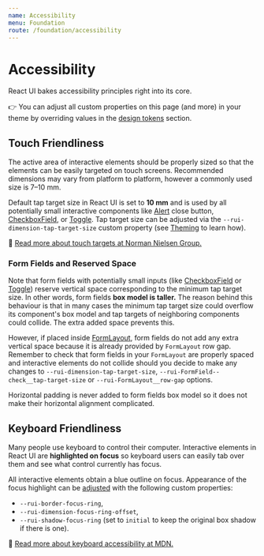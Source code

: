 ```yaml
---
name: Accessibility
menu: Foundation
route: /foundation/accessibility
---
```


# Accessibility

React UI bakes accessibility principles right into its core.

👉 You can adjust all custom properties on this page (and more) in your theme by
overriding values in the
[design tokens](/customize/theming/overview#design-tokens) section.

## Touch Friendliness

The active area of interactive elements should be properly sized so that the
elements can be easily targeted on touch screens. Recommended dimensions may
vary from platform to platform, however a commonly used size is 7–10 mm.

Default tap target size in React UI is set to **10 mm** and is used by all
potentially small interactive components like [Alert](/components/alert)
close button, [CheckboxField](/components/checkbox-field), or
[Toggle](/components/toggle). Tap target size can be adjusted via the
`--rui-dimension-tap-target-size` custom property (see
[Theming](/customize/theming/overview) to learn how).

📖 [Read more about touch targets at Norman Nielsen Group.][nn-group]

### Form Fields and Reserved Space

Note that form fields with potentially small inputs (like
[CheckboxField](/components/checkbox-field) or
[Toggle](/components/toggle)) reserve vertical space corresponding to the
minimum tap target size. In other words, form fields **box model is taller.**
The reason behind this behaviour is that in many cases the minimum tap target
size could overflow its component's box model and tap targets of neighboring
components could collide. The extra added space prevents this.

However, if placed inside [FormLayout](/components/form-layout), form
fields do not add any extra vertical space because it is already provided by
`FormLayout` row gap. Remember to check that form fields in your `FormLayout`
are properly spaced and interactive elements do not collide should you decide to
make any changes to `--rui-dimension-tap-target-size`,
`--rui-FormField--check__tap-target-size` or `--rui-FormLayout__row-gap` options.

Horizontal padding is never added to form fields box model so it does not make
their horizontal alignment complicated.

## Keyboard Friendliness

Many people use keyboard to control their computer. Interactive elements in
React UI are **highlighted on focus** so keyboard users can easily tab over
them and see what control currently has focus.

All interactive elements obtain a blue outline on focus. Appearance of the focus
highlight can be [adjusted](/customize/theming/overview) with the following
custom properties:

- `--rui-border-focus-ring`,
- `--rui-dimension-focus-ring-offset`,
- `--rui-shadow-focus-ring` (set to `initial` to keep the original box shadow
  if there is one).

📖 [Read more about keyboard accessibility at MDN.][mdn-keyboard]

[nn-group]: https://www.nngroup.com/articles/touch-target-size/
[mdn-keyboard]: https://developer.mozilla.org/en-US/docs/Web/Accessibility/Understanding_WCAG/Keyboard

